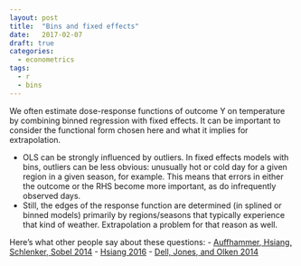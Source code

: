 ```yaml
---
layout: post
title:  "Bins and fixed effects"
date:   2017-02-07
draft: true
categories: 
  - econometrics
tags:
  - r
  - bins
---
```


We often estimate dose-response functions of outcome Y on temperature by combining binned regression with fixed effects. It can be important to consider the functional form chosen here and what it implies for extrapolation.

- OLS can be strongly influenced by outliers. In fixed effects models with bins, outliers can be less obvious: unusually hot or cold day for a given region in a given season, for example. This means that errors in either the outcome or the RHS become more important, as do infrequently observed days.
- Still, the edges of the response function are determined (in splined or binned models) primarily by regions/seasons that typically experience that kind of weather. Extrapolation a problem for that reason as well.

Here's what other people say about these questions:
- [Auffhammer, Hsiang, Schlenker, Sobel 2014](https://oup.silverchair-cdn.com/oup/backfile/Content_public/Journal/reep/7/2/10.1093/reep/ret016/2/ret016.pdf?Expires=1486859944&Signature=b6zTIZvA6L3fGU9wRoaY7egm6N4QqKECqnxnQGWstQwE77P9RdS39qOxCSXM-cdrDDPtHKyChXx02D9oxSmVNNdJCw-HdQLmmKccJBMmx17ZQL9iwQuO0rb14V31~K~FbCYK2tkt-Ix8MyQtTaIyyuDs23o67ggD3O~fw6FaEazqzaVkavZ2rbNb4~fHPFscjAwoy3xxNQW8Nm-HCpe9fuQ2n-DrxTvZTM9ULzv0n6RmvFRCS1CH1tSYN7MMfp0~L0eLq3qU~8~f2eGVcq572cXfjLHYfFUacBcSQBmXRY7qZgmvSxyWnSluCE882wgVdKSUTa9UxdvBNG-e5CkVlA__&Key-Pair-Id=APKAIUCZBIA4LVPAVW3Q)
- [Hsiang 2016](http://www.nber.org/papers/w22181)
- [Dell, Jones, and Olken 2014](http://economics.mit.edu/files/9138)
